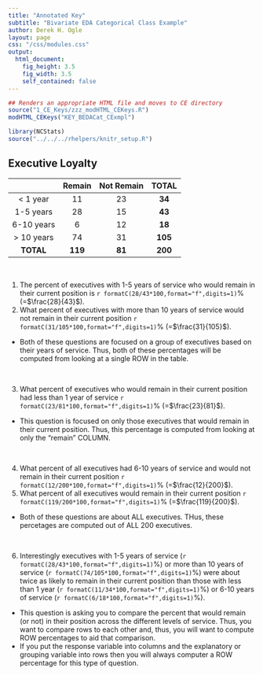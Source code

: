 ```yaml
---
title: "Annotated Key"
subtitle: "Bivariate EDA Categorical Class Example"
author: Derek H. Ogle
layout: page
css: "/css/modules.css"
output:
  html_document:
    fig_height: 3.5
    fig_width: 3.5
    self_contained: false
---
```


```r
## Renders an appropriate HTML file and moves to CE directory
source("1_CE_Keys/zzz_modHTML_CEKeys.R")
modHTML_CEKeys("KEY_BEDACat_CExmpl")
```
```r
library(NCStats)
source("../../../rhelpers/knitr_setup.R")
```

## Executive Loyalty

|              | Remain  | Not Remain | **TOTAL** |
|:------------:|:-------:|:----------:|:---------:|
|  < 1 year    |   11    |    23      |  **34**   |
|  1-5 years   |   28    |    15      |  **43**   |
|  6-10 years  |    6    |    12      |  **18**   |
|  > 10 years  |   74    |    31      |  **105**  |
|  **TOTAL**   | **119** |  **81**    |  **200**  |

<br>

<ol start="1">
<li>The percent of executives with 1-5 years of service who would remain in their current position is `r formatC(28/43*100,format="f",digits=1)`% (=$\frac{28}{43}$).</li>
<li>What percent of executives with more than 10 years of service would not remain in their current position `r formatC(31/105*100,format="f",digits=1)`% (=$\frac{31}{105}$).</li>
</ol>

<div class="alert alert-warning">
<ul>
  <li>Both of these questions are focused on a group of executives based on their years of service. Thus, both of these percentages will be computed from looking at a single ROW in the table.</li>
</ul>
</div>

<br>

<ol start="3">
<li>What percent of executives who would remain in their current position had less than 1 year of service `r formatC(23/81*100,format="f",digits=1)`% (=$\frac{23}{81}$).</li>
</ol>

<div class="alert alert-warning">
<ul>
  <li>This question is focused on only those executives that would remain in their current position. Thus, this percentage is computed from looking at only the "remain" COLUMN.</li>
</ul>
</div>

<br>

<ol start="4">
<li>What percent of all executives had 6-10 years of service and would not remain in their current position `r formatC(12/200*100,format="f",digits=1)`% (=$\frac{12}{200}$).</li>
<li>What percent of all executives would remain in their current position `r formatC(119/200*100,format="f",digits=1)`% (=$\frac{119}{200}$).</li>
</ol>

<div class="alert alert-warning">
<ul>
  <li>Both of these questions are about ALL executives. THus, these percetages are computed out of ALL 200 executives.</li>
</ul>
</div>

<br>

<ol start="6">
<li>Interestingly executives with 1-5 years of service (`r formatC(28/43*100,format="f",digits=1)`%) or more than 10 years of service (`r formatC(74/105*100,format="f",digits=1)`%) were about twice as likely to remain in their current position than those with less than 1 year (`r formatC(11/34*100,format="f",digits=1)`%) or 6-10 years of service (`r formatC(6/18*100,format="f",digits=1)`%).</li>
</ol>

<div class="alert alert-warning">
<ul>
  <li>This question is asking you to compare the percent that would remain (or not) in their position across the different levels of service. Thus, you want to compare rows to each other and, thus, you will want to compute ROW percentages to aid that comparison.</li>
  <li>If you put the response variable into columns and the explanatory or grouping variable into rows then you will always computer a ROW percentage for this type of question.</li>
</ul>
</div>
